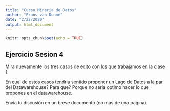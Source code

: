 ```yaml
---
title: "Curso Mineria de Datos"
author: "Frans van Dunné"
date: "2/22/2020"
output: html_document
---
```


```r
knitr::opts_chunk$set(echo = TRUE)
```

## Ejercicio Sesion 4

Mira nuevamente los tres casos de exito con los que trabajamos en la clase 1. 

En cual de estos casos tendria sentido proponer un Lago de Datos a la par del Datawarehouse? Para que? Porque no seria optimo hacer lo que propones en el datawarehouse.

Envia tu discusión en un breve documento (no mas de una pagina).